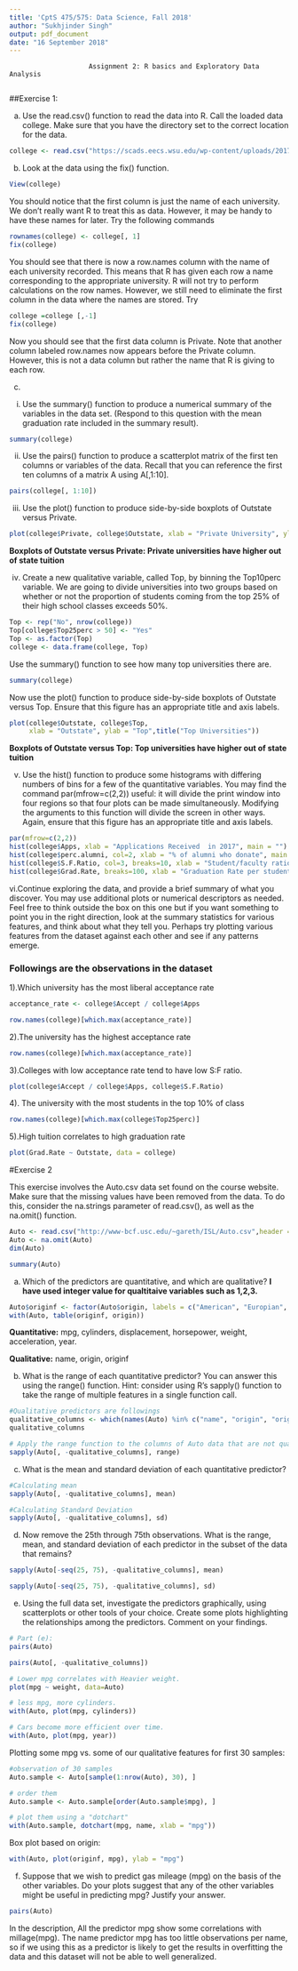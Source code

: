 ```yaml
---
title: 'CptS 475/575: Data Science, Fall 2018'
author: "Sukhjinder Singh"
output: pdf_document
date: "16 September 2018"
---
```

                        Assignment 2: R basics and Exploratory Data Analysis
                

##Exercise 1: 

(a) Use the read.csv() function to read the data into R. Call the loaded data college. Make sure that you have the directory set to the correct location for the data.
```r
college <- read.csv("https://scads.eecs.wsu.edu/wp-content/uploads/2017/09/College.csv")
```
(b) Look at the data using the fix() function. 
``` r
View(college)
```

You should notice that the first column is just the name of each university. We don’t really want R to treat this as data. However, it may be handy to have these names for later. Try the following commands
```r
rownames(college) <- college[, 1] 
fix(college)
```
You should see that there is now a row.names column with the name of each university recorded.
This means that R has given each row a name corresponding to the appropriate university. R will
not try to perform calculations on the row names. However, we still need to eliminate the first
column in the data where the names are stored. Try

```r
college =college [,-1]
fix(college)
```
Now you should see that the first data column is Private. Note that another column labeled
row.names now appears before the Private column. However, this is not a data column but rather
the name that R is giving to each row.

(c)

i) Use the summary() function to produce a numerical summary of the variables in the
data set. (Respond to this question with the mean graduation rate included in the
summary result).
```r
summary(college)
```
ii) Use the pairs() function to produce a scatterplot matrix of the first ten columns or
variables of the data. Recall that you can reference the first ten columns of a matrix A
using A[,1:10].
```r
pairs(college[, 1:10])
```

iii) Use the plot() function to produce side-by-side boxplots of Outstate versus Private.\
```r
plot(college$Private, college$Outstate, xlab = "Private University", ylab = "Tuition in $")
```

**Boxplots of Outstate versus Private: Private universities have higher out of state tuition**

iv) Create a new qualitative variable, called Top, by binning the Top10perc variable. We
are going to divide universities into two groups based on whether or not the proportion of
students coming from the top 25% of their high school classes exceeds 50%.
```r
Top <- rep("No", nrow(college))
Top[college$Top25perc > 50] <- "Yes"
Top <- as.factor(Top)
college <- data.frame(college, Top)
```
Use the summary() function to see how many top universities there are.
```r
summary(college)
```
Now  use the plot() function to produce side-by-side boxplots of Outstate versus Top. Ensure that this figure has an appropriate title and axis labels. 

```r
plot(college$Outstate, college$Top,
     xlab = "Outstate", ylab = "Top",title("Top Universities"))
```

**Boxplots of Outstate versus Top: Top universities have higher out of state tuition**

v. Use the hist() function to produce some histograms with differing numbers of bins for a few of the quantitative variables. You may find the command par(mfrow=c(2,2)) useful: it will divide the print window into four regions so that four plots can be made simultaneously. Modifying the arguments to this function will divide the screen in other ways. Again, ensure that this figure has an appropriate title and axis labels.

```r
par(mfrow=c(2,2))
hist(college$Apps, xlab = "Applications Received  in 2017", main = "")
hist(college$perc.alumni, col=2, xlab = "% of alumni who donate", main = "")
hist(college$S.F.Ratio, col=3, breaks=10, xlab = "Student/faculty ratio", main = "")
hist(college$Grad.Rate, breaks=100, xlab = "Graduation Rate per student", main = "")
```

vi.Continue exploring the data, and provide a brief summary of what you discover. You
may use additional plots or numerical descriptors as needed. Feel free to think outside
the box on this one but if you want something to point you in the right direction, look at
the summary statistics for various features, and think about what they tell you. Perhaps
try plotting various features from the dataset against each other and see if any patterns
emerge. 

### Followings are the observations in the dataset

1).Which university has the most liberal acceptance rate
```r
acceptance_rate <- college$Accept / college$Apps
```


```r
row.names(college)[which.max(acceptance_rate)]
```

2).The university has the highest acceptance rate

```r
row.names(college)[which.max(acceptance_rate)]
```

3).Colleges with low acceptance rate tend to have low S:F ratio.

```r
plot(college$Accept / college$Apps, college$S.F.Ratio) 
```

4). The university with the most students in the top 10% of class

```r
row.names(college)[which.max(college$Top25perc)]  
```

5).High tuition correlates to high graduation rate

```r
plot(Grad.Rate ~ Outstate, data = college) 
```

#Exercise 2

This exercise involves the Auto.csv data set found on the course website. Make sure that the
missing values have been removed from the data. To do this, consider the na.strings parameter of
read.csv(), as well as the na.omit() function.

```r
Auto <- read.csv("http://www-bcf.usc.edu/~gareth/ISL/Auto.csv",header = TRUE, na.strings = "?")
Auto <- na.omit(Auto)
dim(Auto)
```

```r
summary(Auto)
```

(a) Which of the predictors are quantitative, and which are qualitative?
**I have used integer value for qualtitaive variables such as 1,2,3.**

```r
Auto$originf <- factor(Auto$origin, labels = c("American", "Europian", "Japanese"))
with(Auto, table(originf, origin))
```

**Quantitative:** mpg, cylinders, displacement, horsepower, weight, acceleration, year.

**Qualitative:** name, origin, originf

(b) What is the range of each quantitative predictor? You can answer this using the range() function.
Hint: consider using R’s sapply() function to take the range of multiple features
in a single function call.

```r
#Qualitative predictors are followings
qualitative_columns <- which(names(Auto) %in% c("name", "origin", "originf"))
qualitative_columns
```

```r
# Apply the range function to the columns of Auto data that are not qualitative
sapply(Auto[, -qualitative_columns], range)
```

(c) What is the mean and standard deviation of each quantitative predictor?

```r
#Calculating mean
sapply(Auto[, -qualitative_columns], mean)
```
```r
#Calculating Standard Deviation
sapply(Auto[, -qualitative_columns], sd)
```

(d) Now remove the 25th through 75th observations. What is the range, mean, and standard deviation of each predictor in the subset of the data that remains?

```r
sapply(Auto[-seq(25, 75), -qualitative_columns], mean)
```
```r
sapply(Auto[-seq(25, 75), -qualitative_columns], sd)
```

(e) Using the full data set, investigate the predictors graphically, using scatterplots or
other tools of your choice. Create some plots highlighting the relationships among the predictors.
Comment on your findings.

```r
# Part (e):
pairs(Auto)
```

```r
pairs(Auto[, -qualitative_columns])
```

```r

# Lower mpg correlates with Heavier weight.
plot(mpg ~ weight, data=Auto)
```

```r

# less mpg, more cylinders.
with(Auto, plot(mpg, cylinders))
```

```r
# Cars become more efficient over time.
with(Auto, plot(mpg, year))
```

Plotting some mpg vs. some of our qualitative features for first 30 samples: 

```r
#observation of 30 samples
Auto.sample <- Auto[sample(1:nrow(Auto), 30), ]

# order them
Auto.sample <- Auto.sample[order(Auto.sample$mpg), ]

# plot them using a "dotchart"
with(Auto.sample, dotchart(mpg, name, xlab = "mpg"))
```

Box plot based on origin:

```r
with(Auto, plot(originf, mpg), ylab = "mpg")
```

(f) Suppose that we wish to predict gas mileage (mpg) on the basis of the other variables.
Do your plots suggest that any of the other variables might be useful in predicting mpg? Justify
your answer.

```r
pairs(Auto)
```

In the description, All the predictor mpg show some correlations with millage(mpg). The name predictor mpg has too little observations per name, so if we using this as a predictor is likely to get the results in overfitting the data and this dataset will not be able to well generalized.